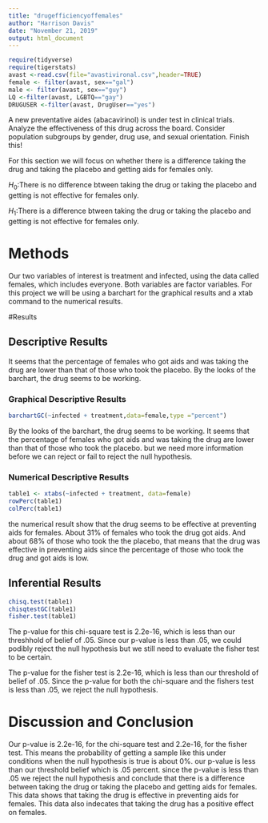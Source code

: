 ```yaml
---
title: "drugefficiencyoffemales"
author: "Harrison Davis"
date: "November 21, 2019"
output: html_document
---
```



```r
require(tidyverse)
require(tigerstats)
avast <-read.csv(file="avastivironal.csv",header=TRUE)
female <- filter(avast, sex=="gal")
male <- filter(avast, sex=="guy")
LQ <-filter(avast, LGBTQ=="gay")
DRUGUSER <-filter(avast, DrugUser=="yes")
```

A new  preventative aides (abacavirinol) is under test in clinical trials. Analyze the effectiveness of this drug across the board. Consider population subgroups by gender, drug use, and sexual orientation. Finish this!

For this section we will focus on whether there is a difference taking the drug and taking the placebo and getting aids for females only.

$H_0$:There is no difference btween taking the drug or taking the placebo and getting is not effective for females only.

$H_1$:There is a difference btween taking the drug or taking the placebo and getting is not effective for females only.

# Methods

<!--Decide on your methods:  use "variable analysis" or other appropriate descriptors.  Make sure to choose at least one graphical method and at least one numerical method. Discuss what data manipulations may be needed for example subsetting or other binning procedures and what sort of graphical displays and inferential tools will be used!-->

Our two variables of interest is treatment and infected, using the data called females, which includes everyone. Both variables are factor variables. For this project we will be using a barchart for the graphical results and a xtab command to the numerical results.

#Results

<!--Divide this section into two sub-sections:  One for your descriptive  results and one for your inferential results.!-->

## Descriptive Results

It seems that the percentage of females who got aids and was taking the drug are lower than that of those who took the placebo. By the looks of the barchart, the drug seems to be working.

### Graphical Descriptive Results

<!--Graphical results here.  Make sure to show your code.  Provide appropriate labels for axes, giving units if possible, and provide a good title for the graph, too.  Use the graphical results to describe the patterns if any that exist in the data as focused toward the research question. Bottom line is to explain the features of the graph that are relevant to conforming or departing to what is expected by your null hypothesis !-->

```r
barchartGC(~infected + treatment,data=female,type ="percent")
```

By the looks of the barchart, the drug seems to be working. It seems that the percentage of females who got aids and was taking the drug are lower than that of those who took the placebo. but we need more information before we can reject or fail to reject the null hypothesis.

### Numerical Descriptive Results

<!--Numerical results go here. Use the numerical results to describe the patterns if any that exist in the data as focused toward the research question!-->

```r
table1 <- xtabs(~infected + treatment, data=female)
rowPerc(table1)
colPerc(table1)
```

the numerical result show that the drug seems to be effective at preventing aids for females. About 31% of females who took the drug got aids. And about 68% of those who took the the placebo, that means that the drug was effective in preventing aids since the percentage of those who took the drug and got aids is low. 

## Inferential Results

<!--State hypothesis clearly.  Make sure your discussion of the inferential test covers all the aspects that the test output produces, such as test statistic, p-value etc.  Make a decision about the null hypothesis, explain the assumptions on which the selected test/procedure was based, and why the chosen procedure satisfys the assumptions and is appropriate to answer the research question!-->

```r
chisq.test(table1)
chisqtestGC(table1)
fisher.test(table1)
```

The p-value for this chi-square test is 2.2e-16, which is less than our threshhold of belief of .05. Since our p-value is less than .05, we could podibly reject the null hypothesis but we still need to evaluate the fisher test to be certain.

The p-value for the fisher test is 2.2e-16, which is less than our threshold of belief of .05. Since the p-value for both the chi-square and the fishers test is less than .05, we reject the null hypothesis.

# Discussion and Conclusion

<!--Discussion and conclusion here.  If you found a relationship be sure to consider whether the relationship occurs because one of the variavbles causes the other, or whether they perhasps are related for some other reason.  Watch the chapter 6 videos from the GeorgeTown videos collection.!-->

Our p-value is 2.2e-16, for the chi-square test and 2.2e-16, for the fisher test. This means the probability of getting a sample like this under conditions when the null hypothesis is true is about 0%. our p-value is less than our threshold belief which is .05 percent. since the p-value is less than .05 we reject the null hypothesis and conclude that there is a difference between taking the drug or taking the placebo and getting aids for females. This data shows that taking the drug is effective in preventing aids for females. This data also indecates that taking the drug has a positive effect on females.
